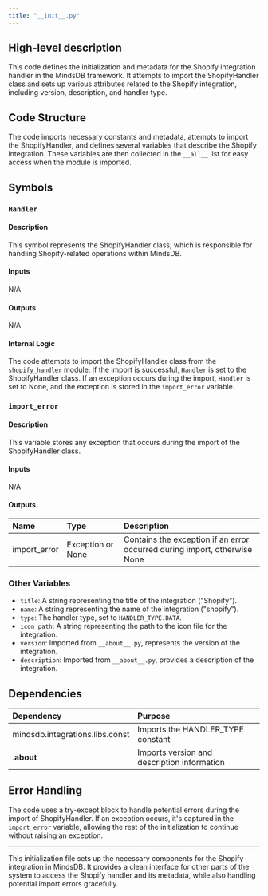 ```yaml
---
title: "__init__.py"
---
```


## High-level description
This code defines the initialization and metadata for the Shopify integration handler in the MindsDB framework. It attempts to import the ShopifyHandler class and sets up various attributes related to the Shopify integration, including version, description, and handler type.

## Code Structure
The code imports necessary constants and metadata, attempts to import the ShopifyHandler, and defines several variables that describe the Shopify integration. These variables are then collected in the `__all__` list for easy access when the module is imported.

## Symbols

### `Handler`
#### Description
This symbol represents the ShopifyHandler class, which is responsible for handling Shopify-related operations within MindsDB.

#### Inputs
N/A

#### Outputs
N/A

#### Internal Logic
The code attempts to import the ShopifyHandler class from the `shopify_handler` module. If the import is successful, `Handler` is set to the ShopifyHandler class. If an exception occurs during the import, `Handler` is set to None, and the exception is stored in the `import_error` variable.

### `import_error`
#### Description
This variable stores any exception that occurs during the import of the ShopifyHandler class.

#### Inputs
N/A

#### Outputs
| Name | Type | Description |
|:-----|:-----|:------------|
| import_error | Exception or None | Contains the exception if an error occurred during import, otherwise None |

### Other Variables
- `title`: A string representing the title of the integration ("Shopify").
- `name`: A string representing the name of the integration ("shopify").
- `type`: The handler type, set to `HANDLER_TYPE.DATA`.
- `icon_path`: A string representing the path to the icon file for the integration.
- `version`: Imported from `__about__.py`, represents the version of the integration.
- `description`: Imported from `__about__.py`, provides a description of the integration.

## Dependencies
| Dependency | Purpose |
|:-----------|:--------|
| mindsdb.integrations.libs.const | Imports the HANDLER_TYPE constant |
| .__about__ | Imports version and description information |

## Error Handling
The code uses a try-except block to handle potential errors during the import of ShopifyHandler. If an exception occurs, it's captured in the `import_error` variable, allowing the rest of the initialization to continue without raising an exception.

___

This initialization file sets up the necessary components for the Shopify integration in MindsDB. It provides a clean interface for other parts of the system to access the Shopify handler and its metadata, while also handling potential import errors gracefully.